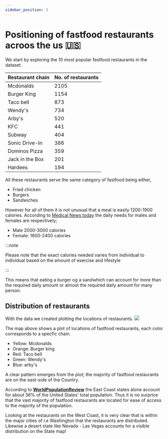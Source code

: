 ```yaml
---
sidebar_position: 3
---
```


# Positioning of fastfood restaurants acroos the us :us:


We start by exploring the 10 most popular  fastfood restaurants in the dataset. 

| Restaurant chain 	| No. of restaurants 	|
|---	|---	|
| Mcdonalds 	| 2105 	|
| Burger King 	| 1154 	|
| Taco bell 	| 873 	|
| Wendy's 	| 734 	|
| Arby's 	| 520 	|
| KFC	| 441 	|
| Subway 	| 404 	|
| Sonic Drive-In 	| 386 	|
| Dominos Pizza 	| 359 	|
| Jack in the Box 	| 201 	|
| Hardees 	| 194 	|


All these restaurants serve the same category of fastfood being either, 
* Fried chicken
* Burgers
* Sandwiches

However for all of them it is not unusual that a meal is easily 1200-1900 calories.
According to [Medical News today](https://www.medicalnewstoday.com/articles/245588#:~:text=According%20to%20the%202015%2D2020,overall%20health%2C%20and%20activity%20level.) the daily needs for males and females are respectively;
* Male 2000-3000 calories
* Female: 1600-2400 calories

:::note 

Please note that the exact calories needed varies from individual to individual based on the amount of exercise and lifestyle

:::


This means that eating a burger og a sandwhich can account for more than the required daily amount or almost the required daily amount for many person. 

## Distribution of restaurants
With the data we created plotting the locations of restaurants. 
[ ![](fastfood_locations.png) ](fastfood_locations.png)

The map above shows a plot of locations of fastfood restaurants, each color corresponds to a specfic chain.
* Yellow: Mcdonalds 
* Orange: Burger king 
* Red: Taco bell
* Green: Wendy's 
* Blue: arby's

A clear pattern emerges from the plot; the majority of fastfood restaurants are on the east-side of the Country. 


According to **[WorldPopulationReview](https://worldpopulationreview.com/state-rankings/east-coast-states)** the East Coast states alone account for about 36% of the United States' total population. 
Thus it is no surprice that the vast majority of fastfood restaurants are located for ease of access to the majority of the population. 

Looking at the restaurants on the West Coast, it is very clear that is within the major cities of i.e Washington that the restaurants are distributed. 
Likewise a desert state like Nevada - Las Vegas accounts for a visible distribution on the State map! 